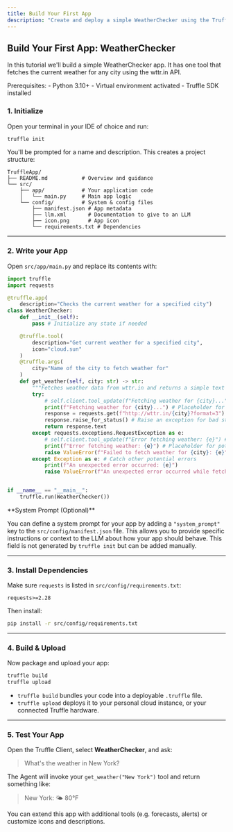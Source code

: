 ```yaml
---
title: Build Your First App
description: "Create and deploy a simple WeatherChecker using the Truffle SDK"
---
```


## Build Your First App: WeatherChecker

In this tutorial we'll build a simple WeatherChecker app. It has one tool that fetches the current weather for any city using the wttr.in API.

<Info>
Prerequisites:
- Python 3.10+
- Virtual environment activated
- Truffle SDK installed
</Info>

### 1. Initialize

Open your terminal in your IDE of choice and run:
```bash
truffle init
```

You'll be prompted for a name and description. This creates a project structure:

```text
TruffleApp/
├── README.md           # Overview and guidance
└── src/
    ├── app/            # Your application code
    │   └── main.py     # Main app logic
    └── config/         # System & config files
        ├── manifest.json # App metadata
        ├── llm.xml       # Documentation to give to an LLM
        ├── icon.png      # App icon
        └── requirements.txt # Dependencies
```

---

### 2. Write your App

Open `src/app/main.py` and replace its contents with:

```python
import truffle
import requests

@truffle.app(
    description="Checks the current weather for a specified city")
class WeatherChecker:
    def __init__(self):
        pass # Initialize any state if needed

    @truffle.tool(
        description="Get current weather for a specified city",
        icon="cloud.sun"
    )
    @truffle.args(
        city="Name of the city to fetch weather for"
    )
    def get_weather(self, city: str) -> str:
        """Fetches weather data from wttr.in and returns a simple text summary."""
        try:
            # self.client.tool_update(f"Fetching weather for {city}...") # Removed self.client usage
            print(f"Fetching weather for {city}...") # Placeholder for potential logging/feedback
            response = requests.get(f"http://wttr.in/{city}?format=3")
            response.raise_for_status() # Raise an exception for bad status codes
            return response.text
        except requests.exceptions.RequestException as e:
            # self.client.tool_update(f"Error fetching weather: {e}") # Removed self.client usage
            print(f"Error fetching weather: {e}") # Placeholder for potential logging/feedback
            raise ValueError(f"Failed to fetch weather for {city}: {e}")
        except Exception as e: # Catch other potential errors
            print(f"An unexpected error occurred: {e}")
            raise ValueError(f"An unexpected error occurred while fetching weather for {city}: {e}")


if __name__ == "__main__":
    truffle.run(WeatherChecker())

```

<Note>
**System Prompt (Optional)**

You can define a system prompt for your app by adding a `"system_prompt"` key to the `src/config/manifest.json` file. This allows you to provide specific instructions or context to the LLM about how your app should behave. This field is not generated by `truffle init` but can be added manually.
</Note>

---

### 3. Install Dependencies

Make sure `requests` is listed in `src/config/requirements.txt`:

```text
requests>=2.28
```

Then install:

```bash
pip install -r src/config/requirements.txt
```

---

### 4. Build & Upload

Now package and upload your app:

```bash
truffle build
truffle upload
```

- `truffle build` bundles your code into a deployable `.truffle` file.
- `truffle upload` deploys it to your personal cloud instance, or your connected Truffle hardware.

---

### 5. Test Your App

Open the Truffle Client, select **WeatherChecker**, and ask:

> What's the weather in New York?

The Agent will invoke your `get_weather("New York")` tool and return something like:

> New York: 🌤 80°F

<Tip>
You can extend this app with additional tools (e.g. forecasts, alerts) or customize icons and descriptions.
</Tip>
